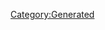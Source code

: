 {{Database/Costume/CostumeInfo
 |ID=57
 |DivaId=3
 |PrismCostumeId=17
 |Enabled=2
 |SkillId=25
 |EODICFLJAKO=False
 |AGBPBDODKBK=1
 |HMCOGDICFNB=1
 |LevelMax=4
 |HGBJODBCJDA=4
 |EGLDFPILJLG=1
 |GLEEPAFMPLO=True
 |IIELLEPEEFH=3330
}}
[[Category:Generated]]
